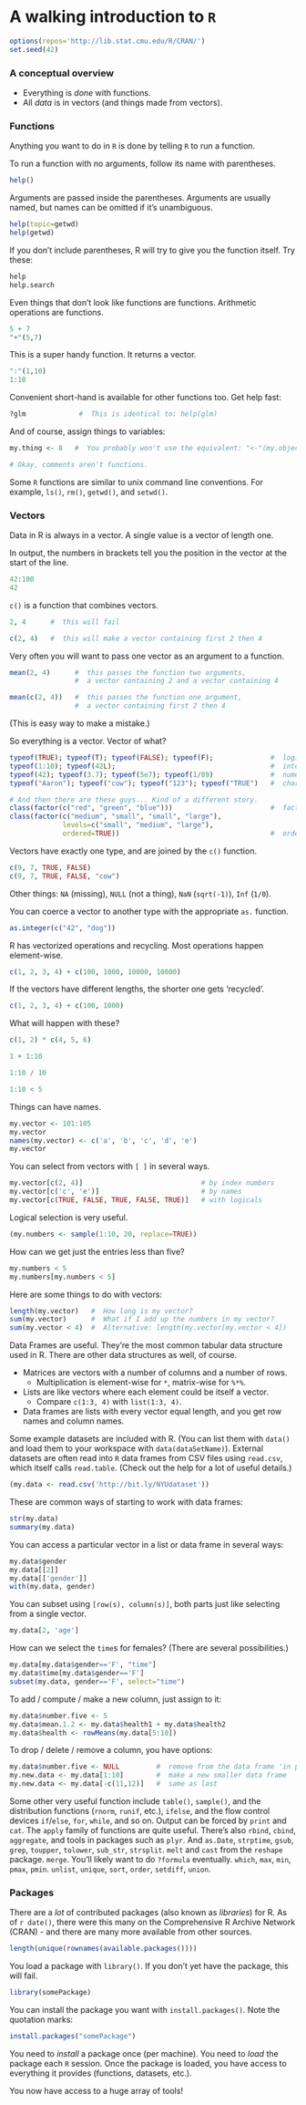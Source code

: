 # A walking introduction to `R`

```r
options(repos='http://lib.stat.cmu.edu/R/CRAN/')
set.seed(42)
```


### A conceptual overview

 * Everything is *done* with functions.
 * All *data* is in vectors (and things made from vectors).


### Functions

Anything you want to do in `R` is done by telling `R` to run a function.

To run a function with no arguments, follow its name with parentheses.

```r
help()
```

Arguments are passed inside the parentheses. Arguments are usually named, but names can be omitted if it's unambiguous.

```r
help(topic=getwd)
help(getwd)
```

If you don't include parentheses, R will try to give you the function itself. Try these:

```r
help
help.search
```

Even things that don't look like functions are functions. Arithmetic operations are functions.

```r
5 + 7
"+"(5,7)
```

This is a super handy function. It returns a vector.

```r
":"(1,10)
1:10
```

Convenient short-hand is available for other functions too. Get help fast:

```r
?glm             #  This is identical to: help(glm)
```

And of course, assign things to variables:

```r
my.thing <- 8   #  You probably won't use the equivalent: "<-"(my.object, 8)

# Okay, comments aren't functions.
```

Some `R` functions are similar to unix command line conventions. For example, `ls()`, `rm()`, `getwd()`, and `setwd()`.


### Vectors

Data in R is always in a vector. A single value is a vector of length one.

In output, the numbers in brackets tell you the position in the vector at the start of the line.

```r
42:100
42
```

`c()` is a function that combines vectors.

```r
2, 4      #  this will fail

c(2, 4)   #  this will make a vector containing first 2 then 4
```

Very often you will want to pass one vector as an argument to a function.

```r
mean(2, 4)      #  this passes the function two arguments,
                #  a vector containing 2 and a vector containing 4

mean(c(2, 4))   #  this passes the function one argument,
                #  a vector containing first 2 then 4
```

(This is easy way to make a mistake.)

So everything is a vector. Vector of what?

```r
typeof(TRUE); typeof(T); typeof(FALSE); typeof(F);              #  logical
typeof(1:10); typeof(42L);                                      #  integer
typeof(42); typeof(3.7); typeof(5e7); typeof(1/89)              #  numeric (double)
typeof("Aaron"); typeof("cow"); typeof("123"); typeof("TRUE")   #  character

# And then there are these guys... Kind of a different story.
class(factor(c("red", "green", "blue")))                        #  factor
class(factor(c("medium", "small", "small", "large"),
             levels=c("small", "medium", "large"),
             ordered=TRUE))                                     #  ordered factor
```

Vectors have exactly one type, and are joined by the `c()` function.

```r
c(9, 7, TRUE, FALSE)
c(9, 7, TRUE, FALSE, "cow")
```

Other things: `NA` (missing), `NULL` (not a thing), `NaN` (`sqrt(-1)`), `Inf` (`1/0`).

You can coerce a vector to another type with the appropriate `as.` function.

```r
as.integer(c("42", "dog"))
```

R has vectorized operations and recycling. Most operations happen element-wise.

```r
c(1, 2, 3, 4) + c(100, 1000, 10000, 10000)
```

If the vectors have different lengths, the shorter one gets 'recycled'.

```r
c(1, 2, 3, 4) + c(100, 1000)
```

What will happen with these?

```r
c(1, 2) * c(4, 5, 6)

1 + 1:10

1:10 / 10

1:10 < 5
```

Things can have names.

```r
my.vector <- 101:105
my.vector
names(my.vector) <- c('a', 'b', 'c', 'd', 'e')
my.vector
```

You can select from vectors with `[ ]` in several ways.

```r
my.vector[c(2, 4)]                             # by index numbers
my.vector[c('c', 'e')]                         # by names
my.vector[c(TRUE, FALSE, TRUE, FALSE, TRUE)]   # with logicals
```

Logical selection is very useful.

```r
(my.numbers <- sample(1:10, 20, replace=TRUE))
```

How can we get just the entries less than five?

```r
my.numbers < 5
my.numbers[my.numbers < 5]
```

Here are some things to do with vectors:

```r
length(my.vector)   #  How long is my vector?
sum(my.vector)      #  What if I add up the numbers in my vector?
sum(my.vector < 4)  #  Alternative: length(my.vector[my.vector < 4])
```

Data Frames are useful. They're the most common tabular data structure used in R. There are other data structures as well, of course.

* Matrices are vectors with a number of columns and a number of rows.
    * Multiplication is element-wise for `*`, matrix-wise for `%*%`.
* Lists are like vectors where each element could be itself a vector.
    * Compare `c(1:3, 4)` with `list(1:3, 4)`.
* Data frames are lists with every vector equal length, and you get row names and column names.

Some example datasets are included with R. (You can list them with `data()` and load them to your workspace with `data(dataSetName)`). External datasets are often read into `R` data frames from CSV files using `read.csv`, which itself calls `read.table`. (Check out the help for a lot of useful details.)

```r
(my.data <- read.csv('http://bit.ly/NYUdataset'))
```

These are common ways of starting to work with data frames:

```r
str(my.data)
summary(my.data)
```

You can access a particular vector in a list or data frame in several ways:

```r
my.data$gender
my.data[[2]]
my.data[['gender']]
with(my.data, gender)
```

You can subset using `[row(s), column(s)]`, both parts just like selecting from a single vector.

```r
my.data[2, 'age']
```

How can we select the `time`s for females? (There are several possibilities.)

```r
my.data[my.data$gender=='F', "time"]
my.data$time[my.data$gender=='F']
subset(my.data, gender=='F', select="time")
```

To add / compute / make a new column, just assign to it:

```r
my.data$number.five <- 5
my.data$mean.1.2 <- my.data$health1 + my.data$health2
my.data$health <- rowMeans(my.data[5:10])
```

To drop / delete / remove a column, you have options:

```r
my.data$number.five <- NULL         #  remove from the data frame 'in place'
my.new.data <- my.data[1:10]        #  make a new smaller data frame
my.new.data <- my.data[-c(11,12)]   #  same as last
```

Some other very useful function include `table()`, `sample()`, and the distribution functions (`rnorm`, `runif`, etc.), `ifelse`, and the flow control devices `if`/`else`, `for`, `while`, and so on. Output can be forced by `print` and `cat`. The `apply` family of functions are quite useful. There's also `rbind`, `cbind`, `aggregate`, and tools in packages such as `plyr`. And `as.Date`, `strptime`, `gsub`, `grep`, `toupper`, `tolower`, `sub_str`, `strsplit`. `melt` and `cast` from the `reshape` package. `merge`. You'll likely want to do `?formula` eventually. `which`, `max`, `min`, `pmax`, `pmin`. `unlist`, `unique`, `sort`, `order`, `setdiff`, `union`.


### Packages

There are a *lot* of contributed packages (also known as *libraries*) for R. As of ``r date()``, there were this many on the Comprehensive R Archive Network (CRAN) - and there are many more available from other sources.

```r
length(unique(rownames(available.packages())))
```

You load a package with `library()`. If you don't yet have the package, this will fail.

```r
library(somePackage)
```

You can install the package you want with `install.packages()`. Note the quotation marks:

```r
install.packages("somePackage")
```

You need to *install* a package once (per machine). You need to *load* the package each `R` session. Once the package is loaded, you have access to everything it provides (functions, datasets, etc.).

You now have access to a huge array of tools!
